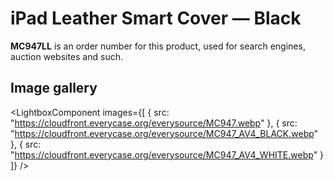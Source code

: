 
# iPad Leather Smart Cover — Black

<Callout type='info' emoji='👉🏻'>**MC947LL** is an order number for this product, used for search engines, auction websites and such.</Callout>

## Image gallery

<LightboxComponent
    images={[
      {
        src: "https://cloudfront.everycase.org/everysource/MC947.webp"
      },
      {
        src: "https://cloudfront.everycase.org/everysource/MC947_AV4_BLACK.webp"
      },
      {
        src: "https://cloudfront.everycase.org/everysource/MC947_AV4_WHITE.webp"
      }
    ]}
  />
